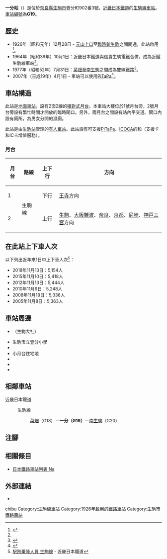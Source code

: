 {{NoteTA|G1=Transport
|T=zh-hans:一分站;zh-hk:一分站;zh-tw:一分車站;
|1=zh-hans:一分站;zh-hk:一分站;zh-tw:一分車站;
}}
{{Infobox station
|公司色 = #cc0033
|站名 = 一分
|圖片 = Ichibu stn.jpg
|圖片說明 = 左邊是本車站大樓，右邊是臨時檢票口
|日文原名 = 一分
|平假名 = いちぶ
|羅馬拼音 = Ichibu
|副站名 = 
|電報略號 = イチフ
|所在地 = {{JPN}}[[奈良縣|奈良縣]][[生駒市|生駒市]]壹分町902番3號
|座標 = {{coord|34|40|31.16|N|135|42|28.88|E|type:railwaystation_region:JP-24|display=inline,title}}
|車站構造 = [[地面車站|地面車站]]
|月台配置 = 2面2線
|啟用年月日 = 1926年（[[昭和|昭和]]元年）12月28日
|廢站年月日 = 
|乘車人次 = 2,771
|統計年度 = 2018
|轉車 =  
|全寬備註 = 
|adjacent = {{Adjacent stations|system=近畿日本鐵道|line=G|left=菜畑|right=南生駒|note-left=G18<br />1.1km|note-mid={{近鐵車站編號|G|19}}<br />距離[[王寺站_(日本)|王寺]]10.1km|note-right=G20<br />1.2km}}
}}
'''一分站'''（{{jpn|j=一分駅|hg=いちぶえき|rm=Ichibu eki|f=y}}）是位於[[奈良縣|奈良縣]][[生駒市|生駒市]]壹分町902番3號，[[近畿日本鐵道|近畿日本鐵道]]的[[生駒線|生駒線]][[鐵路車站|車站]]。[[車站編號|車站編號]]為'''G19'''。

== 歷史 ==
* 1926年（昭和元年）12月28日 - {{Translink|ja|信貴生駒電鉄|信貴生駒電鐵}}[[元山上口站|元山上口]]至[[生駒站|臨時新生駒]]之間開通，此站啟用<ref name=sone03>{{Cite book|author={{Translink|ja|曽根悟|曾根悟}}（監修） |title=週刊 歴史でめぐる鉄道全路線 大手私鉄 |date=2010-08-22 |publisher=[[朝日新聞出版|朝日新聞出版]] |series=週刊朝日百科 |volume=2号 近畿日本鉄道 1 |isbn=978-4-02-340132-7 |pages=18 |language=ja}}</ref>。
* 1964年（昭和39年）10月1日：近畿日本鐵道與信貴生駒電鐵合併。成為近鐵生駒線車站<ref name=sone03/>。
* 1977年（昭和52年）7月31日：[[菜畑站|菜畑]]至[[南生駒站|南生駒]]之間成為雙線鐵路<ref name=kintetsu870>{{Cite book|author=近畿日本鉄道株式会社 |title=近畿日本鉄道 100年のあゆみ |date=2010-12 |publisher=近畿日本鉄道 |id={{NDL|21906373}} |pages=870-876|language=ja}}</ref>。
* 2007年（[[平成|平成]]19年）4月1日 - 車站可以使用[[PiTaPa|PiTaPa]]<ref>{{Cite press release |title=平成19年4月1日から、近鉄主要路線でICカードの利用が可能になります |publisher=近畿日本鐵道 |date=2007-01-30 |url=http://www.kintetsu.jp/news/files/iccard20070130.pdf |format=pdf |accessdate=2016-03-13 |language=ja |archive-date=2016-08-07 |archive-url=https://web.archive.org/web/20160807145916/http://www.kintetsu.jp/news/files/iccard20070130.pdf |dead-url=no }}</ref>。

== 車站構造 ==
此站是[[地面車站|地面車站]]，設有2面2線的[[相對式月台|相對式月台]]。本車站大樓位於1號月台旁，2號月台旁設有繁忙時間才開放的臨時閘口。另外，兩月台之間設有站內平交道。閘口內設有廁所，為男女分開的濕廁。

此站是由[[生駒站|生駒站]]管理的[[有人車站|有人車站]]。此站設有可支援[[PiTaPa|PiTaPa]]、[[ICOCA|ICOCA]]的{{Translink|ja|自動改札機|自動閘機}}和{{Translink|ja|自動精算機|自動補票機}}（支援{{Translink|ja|回数乗車券|回數票}}卡和IC卡增值服務）。

=== 月台 ===
{| class="wikitable"
!月台!!路線!!上下行!!方向
|-
! 1
|rowspan=2| {{近鐵車站編號|G}} 生駒線
| style="text-align:center" | 下行
| [[王寺站_(日本)|王寺]]方向
|-
! 2
| style="text-align:center" | 上行
| [[生駒站|生駒]]、[[大阪難波站|大阪難波]]、[[近鐵奈良站|奈良]]、[[京都站|京都]]、[[尼崎站_(阪神)|尼崎]]、[[三宮站|神戸三宮]]方向
|}

== 在此站上下車人次 ==
以下列出近年來1日中上下車人次<ref>[http://www.kintetsu.co.jp/tetsudo/d.html 駅別乗降人員 生駒線] {{Wayback|url=http://www.kintetsu.co.jp/tetsudo/d.html |date=20200303083823 }}{{ja icon}} - 近畿日本鐵道</ref>：
* 2018年11月13日：5,154人
* 2015年11月10日：5,418人
* 2012年11月13日：5,444人
* 2010年11月9日：5,248人
* 2008年11月18日：5,336人
* 2005年11月8日：5,363人

== 車站周邊 ==
* {{Translink|ja|往馬坐伊古麻都比古神社}}（生駒大社）
* 生駒市立壹分小學
* {{Translink|ja|奈良県立生駒高等学校|奈良縣立生駒高等學校}}
* 小月台住宅地
* {{Translink|ja|第二阪奈有料道路|第二阪奈收費道路}}{{Translink|ja|壱分ランプ|壹分匝道}}
* {{Translink|ja|国道168号|國道168號}}
* {{Translink|ja|竹林寺 (生駒市)|竹林寺 (生駒市)|竹林寺}}

== 相鄰車站 ==
; 近畿日本鐵道
: {{近鐵車站編號|G}} 生駒線
:: [[菜畑站|菜畑]]（G18）－'''一分（G19）'''－[[南生駒站|南生駒]]（G20）
== 注腳 ==
{{Reflist}}
== 相關條目 ==
* [[日本鐵路車站列表_Na|日本鐵路車站列表 Na]]
== 外部連結 ==
* {{外部連結/近畿日本鐵道車站|11014|一分}}{{ja icon}}
{{生駒線}}
{{DEFAULTSORT:Ichibu}}
[[Category:日本鐵路車站_I|chibu]]
[[Category:生駒線車站|Category:生駒線車站]]
[[Category:1926年啟用的鐵路車站|Category:1926年啟用的鐵路車站]]
[[Category:生駒市鐵路車站|Category:生駒市鐵路車站]]